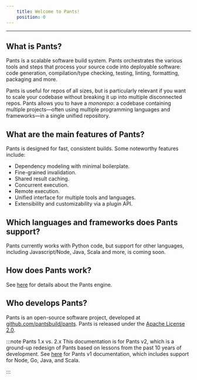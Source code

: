 ```yaml
---
    title: Welcome to Pants!
    position: 0
---
```


---

## What is Pants?

Pants is a scalable software build system. Pants orchestrates the various tools and steps that process your source code into deployable software: code generation, compilation/type checking, testing, linting, formatting, packaging and more.

Pants is useful for repos of all sizes, but is particularly relevant if you want to scale your codebase without breaking it up into multiple disconnected repos. Pants allows you to have a _monorepo_: a codebase containing multiple projects—often using multiple programming languages and frameworks—in a single unified repository.

## What are the main features of Pants?

Pants is designed for fast, consistent builds. Some noteworthy features include:

- Dependency modeling with minimal boilerplate.
- Fine-grained invalidation.
- Shared result caching.
- Concurrent execution.
- Remote execution.
- Unified interface for multiple tools and languages.
- Extensibility and customizability via a plugin API.

## Which languages and frameworks does Pants support?

Pants currently works with Python code, but support for other languages, including Javascript/Node, Java, Scala and more, is coming soon.

## How does Pants work?

See [here](./how-does-pants-work.mdx) for details about the Pants engine.

## Who develops Pants?

Pants is an open-source software project, developed at [github.com/pantsbuild/pants](https://github.com/pantsbuild/pants). Pants is released under the [Apache License 2.0](https://github.com/pantsbuild/pants/blob/master/LICENSE).

:::note Pants 1.x vs. 2.x
This documentation is for Pants v2, which is a ground-up redesign of Pants based on lessons from the past 10 years of development. See [here](https://v1.pantsbuild.org/) for Pants v1 documentation, which includes support for Node, Go, Java, and Scala.

:::
